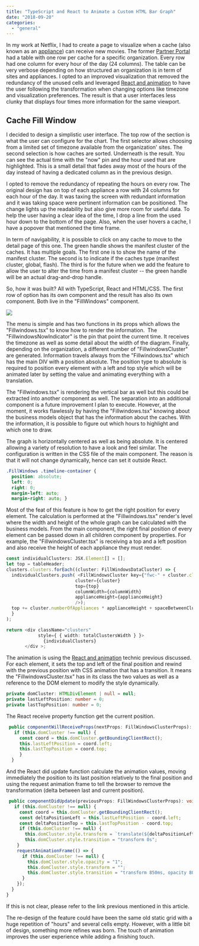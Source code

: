 ```yaml
---
title: "TypeScript and React to Animate a Custom HTML Bar Graph"
date: "2018-09-20"
categories: 
  - "general"
---
```


In my work at Netflix, I had to create a page to visualize when a cache (also known as an [appliance](https://openconnect.netflix.com/en/deployment-guide/)) can receive new movies. The former [Partner Portal](https://openconnect.netflix.com/en/partner-portal/) had a table with one row per cache for a specific organization. Every row had one column for every hour of the day (24 columns). The table can be very verbose depending on how structured an organization is in term of sites and appliances. I opted to an improved visualization that removed the redundancy of the unused cells and leveraged [React and animation](animating-a-react-component) to have the user following the transformation when changing options like timezone and visualization preferences. The result is that a user interfaces less clunky that displays four times more information for the same viewport.

## Cache Fill Window

I decided to design a simplistic user interface. The top row of the section is what the user can configure for the chart. The first selector allows choosing from a limited set of timezone available from the organization' sites. The second selection is how caches are sorted. Underneath is the result. You can see the actual time with the "now" pin and the hour used that are highlighted. This is a small detail that fades away most of the hours of the day instead of having a dedicated column as in the previous design.

I opted to remove the redundancy of repeating the hours on every row. The original design has on top of each appliance a row with 24 columns for each hour of the day. It was taxing the screen with redundant information and it was taking space were pertinent information can be positioned. The change lights up the readability but also give more room for useful data. To help the user having a clear idea of the time, I drop a line from the used hour down to the bottom of the page. Also, when the user hovers a cache, I have a popover that mentioned the time frame.

In term of navigability, it is possible to click on any cache to move to the detail page of this one. The green handle shows the manifest cluster of the caches. It has multiple goals. The first one is to show the name of the manifest cluster. The second is to indicate if the caches type (manifest cluster, global, flash). The third is for the future when we add the feature to allow the user to alter the time from a manifest cluster -- the green handle will be an actual drag-and-drop handle.

So, how it was built? All with TypeScript, React and HTML/CSS. The first row of option has its own component and the result has also its own component. Both live in the "FillWindows" component.

![](images/FillWindows.png)

The menu is simple and has two functions in its props which allows the "Fillwindows.tsx" to know how to render the information.  The "FillwindowsNowIndicator" is the pin that point the current time. It receives the timezone as well as some detail about the width of the diagram. Finally, depending on the organization, a different number of "FillwindowsCluster" are generated. Information travels always from the "Fillwindows.tsx" which has the main DIV with a position absolute. The position type to absolute is required to position every element with a left and top style which will be animated later by setting the value and animating everything with a translation.

The "Fillwindows.tsx" is rendering the vertical bar as well but this could be extracted into another component as well. The separation into an additional component is a future improvement I plan to execute. However, at the moment, it works flawlessly by having the "Fillwindows.tsx" knowing about the business models object that has the information about the caches. With the information, it is possible to figure out which hours to highlight and which one to draw.

The graph is horizontally centered as well as being absolute. It is centered allowing a variety of resolution to have a look and feel similar. The configuration is written in the CSS file of the main component. The reason is that it will not change dynamically, hence can set it outside React.

```css 
.FillWindows .timeline-container { 
  position: absolute; 
  left: 0; 
  right: 0; 
  margin-left: auto; 
  margin-right: auto; }
 ``` 

Most of the feat of this feature is how to get the right position for every element. The calculation is performed at the "Fillwindows.tsx" render's level where the width and height of the whole graph can be calculated with the business models. From the main component, the right final position of every element can be passed down in all children component by properties. For example, the "FillwindowsCluster.tsx" is receiving a top and a left position and also receive the height of each appliance they must render.

```typescript
const individualClusters: JSX.Element[] = []; 
let top = tableHeader; 
clusters.clusters.forEach((cluster: FillWindowsDataCluster) => { 
  individualClusters.push( <FillWindowsCluster key={"fwc-" + cluster.clusterId} 
                          cluster={cluster} 
                          top={top} 
                          columnWidth={columnWidth} 
                          applianceHeight={applianceHeight} 
                          />); 
  top += cluster.numberOfAppliances * applianceHeight + spaceBetweenCluster; 
  }
);

return <div className="clusters" 
            style={ { width: totalClustersWidth } }> 
              {individualClusters} 
       </div >; 
``` 

The animation is using the [React and animation](animating-a-react-component) technic previous discussed. For each element, it sets the top and left of the final position and rewind with the previous position with CSS animation that has a transition. It means the "FillwindowsCluster.tsx" has in its class the two values as well as a reference to the DOM element to modify the style dynamically.

```typescript
private domCluster: HTMLDivElement | null = null; 
private lastLeftPosition: number = 0; 
private lastTopPosition: number = 0; 
``` 

The React receive property function get the current position.

```typescript
 public componentWillReceiveProps(nextProps: FillWindowsClusterProps): void { 
   if (this.domCluster !== null) { 
     const coord = this.domCluster.getBoundingClientRect(); 
     this.lastLeftPosition = coord.left; 
     this.lastTopPosition = coord.top; 
     } 
  } 
``` 

And the React did update function calculate the animation values, moving immediately the position to its last position relatively to the final position and using the request animation frame to tell the browser to remove the transformation (delta between last and current position).

```typescript
 public componentDidUpdate(previousProps: FillWindowsClusterProps): void { 
   if (this.domCluster !== null) { 
     const coord = this.domCluster.getBoundingClientRect(); 
     const deltaPositionLeft = this.lastLeftPosition - coord.left; 
     const deltaPositionTop = this.lastTopPosition - coord.top; 
     if (this.domCluster !== null) { 
       this.domCluster.style.transform = `translate(${deltaPositionLeft}px, ${deltaPositionTop}px)`; 
       this.domCluster.style.transition = "transform 0s"; 
    } 
    requestAnimationFrame(() => { 
      if (this.domCluster !== null) { 
        this.domCluster.style.opacity = "1"; 
        this.domCluster.style.transform = "";
        this.domCluster.style.transition = "transform 850ms, opacity 800ms"; 
      } 
    }); 
  } 
} 
``` 

If this is not clear, please refer to the link previous mentioned in this article.

The re-design of the feature could have been the same old static grid with a huge repetition of "hours" and several cells empty. However, with a little bit of design, something more refines was born. The touch of animation improves the user experience while adding a finishing touch.
